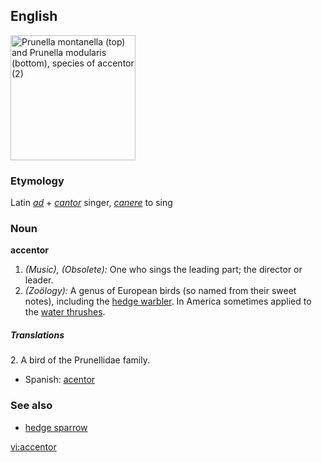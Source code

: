 ==English==
[[Image:Prunella modularis montanella.jpg|thumb|right|200px|''Prunella montanella'' (top) and ''Prunella modularis'' (bottom), species of accentor (2)]]
{{wikipedia}}
===Etymology===
Latin ''[[ad]]'' + ''[[cantor]]'' singer, ''[[canere]]'' to sing

===Noun===
'''accentor'''

# ''(Music), (Obsolete):'' One who sings the leading part; the director or leader.
# ''(Zoölogy):'' A genus of European birds (so named from their sweet notes), including the [[hedge warbler]].  In America sometimes applied to the [[water thrush]]es.

=====Translations=====
2. A bird of the Prunellidae family.
{{top}}
{{mid}}
*Spanish: [[acentor]] {{m}}
{{bottom}}

===See also===
*[[hedge sparrow]]

[[vi:accentor]]